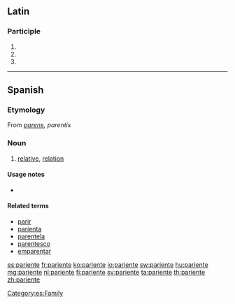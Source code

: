==Latin==

===Participle===
{{la-part-form|pariente}}

# {{inflection of|pariens|pariēns|dat|m|s|lang=la}}
# {{inflection of|pariens|pariēns|dat|f|s|lang=la}}
# {{inflection of|pariens|pariēns|dat|n|s|lang=la}}


----

==Spanish==

===Etymology===
From {{etyl|la|es}} ''[[parens]], parentis''

===Noun===
{{es-noun|mf}}

# [[relative]], [[relation]] {{gloss|member of one's family}}

====Usage notes====
* {{es-note-false-friend|padre|en=parent}}

====Related terms====
* [[parir]]
* [[parienta]]
* [[parentela]]
* [[parentesco]]
* [[emparentar]]

[[Category:es:Family]]

[[es:pariente]]
[[fr:pariente]]
[[ko:pariente]]
[[io:pariente]]
[[sw:pariente]]
[[hu:pariente]]
[[mg:pariente]]
[[nl:pariente]]
[[fi:pariente]]
[[sv:pariente]]
[[ta:pariente]]
[[th:pariente]]
[[zh:pariente]]